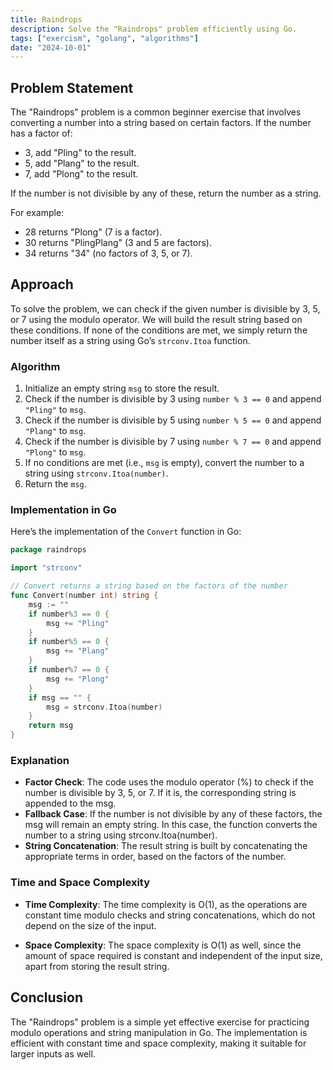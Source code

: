 ```yaml
---
title: Raindrops
description: Solve the "Raindrops" problem efficiently using Go.
tags: ["exercism", "golang", "algorithms"]
date: "2024-10-01"
---
```


## Problem Statement

The "Raindrops" problem is a common beginner exercise that involves converting a number into a string based on certain factors. If the number has a factor of:

- 3, add "Pling" to the result.
- 5, add "Plang" to the result.
- 7, add "Plong" to the result.

If the number is not divisible by any of these, return the number as a string.

For example:
- 28 returns "Plong" (7 is a factor).
- 30 returns "PlingPlang" (3 and 5 are factors).
- 34 returns "34" (no factors of 3, 5, or 7).

## Approach

To solve the problem, we can check if the given number is divisible by 3, 5, or 7 using the modulo operator. We will build the result string based on these conditions. If none of the conditions are met, we simply return the number itself as a string using Go’s `strconv.Itoa` function.

### Algorithm

1. Initialize an empty string `msg` to store the result.
2. Check if the number is divisible by 3 using `number % 3 == 0` and append `"Pling"` to `msg`.
3. Check if the number is divisible by 5 using `number % 5 == 0` and append `"Plang"` to `msg`.
4. Check if the number is divisible by 7 using `number % 7 == 0` and append `"Plong"` to `msg`.
5. If no conditions are met (i.e., `msg` is empty), convert the number to a string using `strconv.Itoa(number)`.
6. Return the `msg`.

### Implementation in Go

Here’s the implementation of the `Convert` function in Go:

```go
package raindrops

import "strconv"

// Convert returns a string based on the factors of the number
func Convert(number int) string {
	msg := ""
	if number%3 == 0 {
		msg += "Pling"
	}
	if number%5 == 0 {
		msg += "Plang"
	}
	if number%7 == 0 {
		msg += "Plong"
	}
	if msg == "" {
		msg = strconv.Itoa(number)
	}
	return msg
}
```


### Explanation
- **Factor Check**: The code uses the modulo operator (%) to check if the number is divisible by 3, 5, or 7. If it is, the corresponding string is appended to the msg.
- **Fallback Case**: If the number is not divisible by any of these factors, the msg will remain an empty string. In this case, the function converts the number to a string using strconv.Itoa(number).
- **String Concatenation**: The result string is built by concatenating the appropriate terms in order, based on the factors of the number.

### Time and Space Complexity
- **Time Complexity**: The time complexity is O(1), as the operations are constant time modulo checks and string concatenations, which do not depend on the size of the input.

- **Space Complexity**: The space complexity is O(1) as well, since the amount of space required is constant and independent of the input size, apart from storing the result string.

## Conclusion
The "Raindrops" problem is a simple yet effective exercise for practicing modulo operations and string manipulation in Go. The implementation is efficient with constant time and space complexity, making it suitable for larger inputs as well.